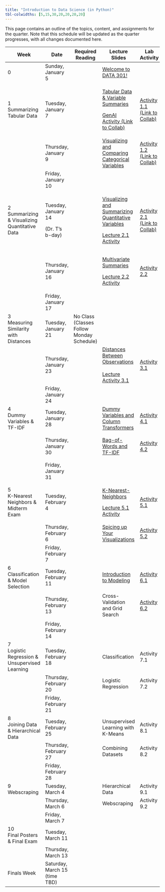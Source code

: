 ```yaml
---
title: "Introduction to Data Science (in Python)"
tbl-colwidths: [5,15,30,20,20,20,20]
---
```


This page contains an outline of the topics, content, and assignments for the quarter. Note that this schedule will be updated as the quarter progresses, with all changes documented here.

+-----------------------------------------------+-------------------------------+-------------------------------------------+-------------------------------------------------------------------------------------------------------------------------------------------------------------------------+--------------------------------------------------------------------------------------------------------------------------------------------------------+----------------------------------------------------------------------------------------------------------+---------------------------+
| Week                                          | Date                          | Required Reading                          | Lecture Slides                                                                                                                                                          | Lab Activity                                                                                                                                           | Weekly Assignment                                                                                        | Exams & Project           |
+===============================================+===============================+===========================================+=========================================================================================================================================================================+========================================================================================================================================================+==========================================================================================================+===========================+
| 0                                             | Sunday, January 5             |                                           | [Welcome to DATA 301!](/slides/00-welcome.qmd "Welcome to DATA 301!")                                                                                                   |                                                                                                                                                        |                                                                                                          |                           |
+-----------------------------------------------+-------------------------------+-------------------------------------------+-------------------------------------------------------------------------------------------------------------------------------------------------------------------------+--------------------------------------------------------------------------------------------------------------------------------------------------------+----------------------------------------------------------------------------------------------------------+---------------------------+
| 1 Summarizing Tabular Data                    | Tuesday, January 7            |                                           | [Tabular Data & Variable Summaries](/slides/01-tabular-data-summaries.qmd "Tabular Data & Variable Summaries")                                                          | [Activity 1.1 (Link to Collab)](https://colab.research.google.com/drive/1L7vRYObMyqvWWlFaEnZqEJQjpHsWu690?usp=sharing "Activity 1.1 (Link to Collab)") |                                                                                                          |                           |
|                                               |                               |                                           |                                                                                                                                                                         |                                                                                                                                                        |                                                                                                          |                           |
|                                               |                               |                                           | [GenAI Activity (Link to Collab)](https://colab.research.google.com/drive/1QNGwd_33HqvANn4ZO8BVbCvmnzMJd28c?usp=sharing "GenAI Activity (Link to Collab)")              |                                                                                                                                                        |                                                                                                          |                           |
+-----------------------------------------------+-------------------------------+-------------------------------------------+-------------------------------------------------------------------------------------------------------------------------------------------------------------------------+--------------------------------------------------------------------------------------------------------------------------------------------------------+----------------------------------------------------------------------------------------------------------+---------------------------+
|                                               | Thursday, January 9           |                                           | [Visualizing and Comparing Categorical Variables](/slides/02-conditional-distributions.qmd "Visualizing and Comparing Categorical Variables")                           | [Activity 1.2 (Link to Collab)](https://colab.research.google.com/drive/1xF6ZnCrvrmbv-K8YUmKOSRpDArr6LhJ7?usp=sharing "Activity 1.2 (Link to Collab)") | [Lab 1A](https://colab.research.google.com/drive/1oJjaV-ci0zaQpxigDJhaV59J7IR9MGu5?usp=sharing "Lab 1A") |                           |
|                                               |                               |                                           |                                                                                                                                                                         |                                                                                                                                                        |                                                                                                          |                           |
|                                               |                               |                                           |                                                                                                                                                                         |                                                                                                                                                        | [Lab 1B](https://colab.research.google.com/drive/1Ow4hOxqVdxY7nSuhqTuBGWRWWH3c2ZFX?usp=sharing "Lab 1B") |                           |
+-----------------------------------------------+-------------------------------+-------------------------------------------+-------------------------------------------------------------------------------------------------------------------------------------------------------------------------+--------------------------------------------------------------------------------------------------------------------------------------------------------+----------------------------------------------------------------------------------------------------------+---------------------------+
|                                               | Friday, January 10            |                                           |                                                                                                                                                                         |                                                                                                                                                        | Lab 1 Due by Midnight                                                                                    |                           |
+-----------------------------------------------+-------------------------------+-------------------------------------------+-------------------------------------------------------------------------------------------------------------------------------------------------------------------------+--------------------------------------------------------------------------------------------------------------------------------------------------------+----------------------------------------------------------------------------------------------------------+---------------------------+
| 2 Summarizing & Visualizing Quantitative Data | Tuesday, January 14           |                                           | [Visualizing and Summarizing Quantitative Variables](/slides/03-quantitative-variables.qmd "Visualizing and Summarizing Quantitative Variables")                        | [Activity 2.1 (Link to Collab)](https://colab.research.google.com/drive/1XBzyo6WxGv9JesWvFl-JoMsk_fIIwZHs?usp=sharing "Activity 2.1 (Link to Collab)") |                                                                                                          |                           |
|                                               |                               |                                           |                                                                                                                                                                         |                                                                                                                                                        |                                                                                                          |                           |
|                                               | (Dr. T's b-day)               |                                           | [Lecture 2.1 Activity](https://colab.research.google.com/drive/1coXx5_Kij_xKWhCd2rNWlrjOm8p5cwaj?usp=sharing "Lecture 2.1 Activity")                                    |                                                                                                                                                        |                                                                                                          |                           |
+-----------------------------------------------+-------------------------------+-------------------------------------------+-------------------------------------------------------------------------------------------------------------------------------------------------------------------------+--------------------------------------------------------------------------------------------------------------------------------------------------------+----------------------------------------------------------------------------------------------------------+---------------------------+
|                                               | Thursday, January 16          |                                           | [Multivariate Summaries](/slides/04-group-by.qmd "Multivariate Summaries")                                                                                              | [Activity 2.2](https://colab.research.google.com/drive/1z04uCd6DHJ7Ln6zPQORCMqzXgELVPi6s?usp=sharing "Activity 2.2")                                   | [Lab 2A](https://colab.research.google.com/drive/1gTvmY1vMzSweF1tjKP83gfZ4breo1VYc?usp=sharing "Lab 2A") |                           |
|                                               |                               |                                           |                                                                                                                                                                         |                                                                                                                                                        |                                                                                                          |                           |
|                                               |                               |                                           | [Lecture 2.2 Activity](https://colab.research.google.com/drive/1jjxyhLnN0BGQXcDYFxH241IbJR6dfG3u?usp=sharing "Lecture 2.2 Activity")                                    |                                                                                                                                                        | [Lab 2B](https://colab.research.google.com/drive/1hOiHuLV2W0BrGShCmFwou61UEPkX8TZD?usp=sharing)          |                           |
+-----------------------------------------------+-------------------------------+-------------------------------------------+-------------------------------------------------------------------------------------------------------------------------------------------------------------------------+--------------------------------------------------------------------------------------------------------------------------------------------------------+----------------------------------------------------------------------------------------------------------+---------------------------+
|                                               | Friday, January 17            |                                           |                                                                                                                                                                         |                                                                                                                                                        | Lab 2 Due by Midnight                                                                                    |                           |
+-----------------------------------------------+-------------------------------+-------------------------------------------+-------------------------------------------------------------------------------------------------------------------------------------------------------------------------+--------------------------------------------------------------------------------------------------------------------------------------------------------+----------------------------------------------------------------------------------------------------------+---------------------------+
| 3\                                            | Tuesday, January 21           | No Class (Classes Follow Monday Schedule) |                                                                                                                                                                         |                                                                                                                                                        |                                                                                                          |                           |
| Measuring Similarity with Distances           |                               |                                           |                                                                                                                                                                         |                                                                                                                                                        |                                                                                                          |                           |
+-----------------------------------------------+-------------------------------+-------------------------------------------+-------------------------------------------------------------------------------------------------------------------------------------------------------------------------+--------------------------------------------------------------------------------------------------------------------------------------------------------+----------------------------------------------------------------------------------------------------------+---------------------------+
|                                               | Thursday, January 23          |                                           | [Distances Between Observations](/slides/05-distances.qmd "Distances Between Observations")\                                                                            | [Activity 3.1](https://colab.research.google.com/drive/1WMw9KsoGkIH55q3GraqHJlEe7L64Bk7Y?usp=sharing "Activity 3.1")                                   | [Lab 3](https://colab.research.google.com/drive/1qAvJw5w0Ubng9SCGjN_4y5puUBHg1Zd3?usp=sharing "Lab 3")   |                           |
|                                               |                               |                                           | \                                                                                                                                                                       |                                                                                                                                                        |                                                                                                          |                           |
|                                               |                               |                                           | [Lecture Activity 3.1](https://colab.research.google.com/drive/1xly33T6Bzx-85peCe-2O9elkbgM97NIW?usp=sharing)                                                           |                                                                                                                                                        |                                                                                                          |                           |
+-----------------------------------------------+-------------------------------+-------------------------------------------+-------------------------------------------------------------------------------------------------------------------------------------------------------------------------+--------------------------------------------------------------------------------------------------------------------------------------------------------+----------------------------------------------------------------------------------------------------------+---------------------------+
|                                               | Friday, January 24            |                                           |                                                                                                                                                                         |                                                                                                                                                        | Lab 3 Due by Midnight                                                                                    |                           |
+-----------------------------------------------+-------------------------------+-------------------------------------------+-------------------------------------------------------------------------------------------------------------------------------------------------------------------------+--------------------------------------------------------------------------------------------------------------------------------------------------------+----------------------------------------------------------------------------------------------------------+---------------------------+
| 4\                                            | Tuesday, January 28           |                                           | [Dummy Variables and Column Transformers](/slides/06-preprocessing.qmd "Dummy Variables and Column Transformers")                                                       | [Activity 4.1](https://colab.research.google.com/drive/1Xzx2cKhxH6I6iYtcOakWVeE8zaDnz0Po?usp=sharing "Activity 4.1")                                   |                                                                                                          |                           |
| Dummy Variables & TF-IDF                      |                               |                                           |                                                                                                                                                                         |                                                                                                                                                        |                                                                                                          |                           |
+-----------------------------------------------+-------------------------------+-------------------------------------------+-------------------------------------------------------------------------------------------------------------------------------------------------------------------------+--------------------------------------------------------------------------------------------------------------------------------------------------------+----------------------------------------------------------------------------------------------------------+---------------------------+
|                                               | Thursday, January 30          |                                           | [Bag-of-Words and TF-IDF](/slides/07-text-data.qmd "Bag-of-Words and TF-IDF")                                                                                           | [Activity 4.2](https://colab.research.google.com/drive/1iJd-1hy4Tg5S_EgGH1eL7dqnKktoqjrG?usp=sharing "Activity 4.2")                                   | [Lab 4A](https://colab.research.google.com/drive/1ZMVQ_jkL9tnwWJANtx4wNC9gsCHby-0g?usp=sharing "Lab 4A") |                           |
|                                               |                               |                                           |                                                                                                                                                                         |                                                                                                                                                        |                                                                                                          |                           |
|                                               |                               |                                           |                                                                                                                                                                         |                                                                                                                                                        | [Lab 4B](https://colab.research.google.com/drive/1zpwRCxvl0ePC766nt6eNa2E0gJp-Ot3A?usp=sharing "Lab 4B") |                           |
+-----------------------------------------------+-------------------------------+-------------------------------------------+-------------------------------------------------------------------------------------------------------------------------------------------------------------------------+--------------------------------------------------------------------------------------------------------------------------------------------------------+----------------------------------------------------------------------------------------------------------+---------------------------+
|                                               | Friday, January 31            |                                           |                                                                                                                                                                         |                                                                                                                                                        | Lab 4 Due by Midnight                                                                                    |                           |
+-----------------------------------------------+-------------------------------+-------------------------------------------+-------------------------------------------------------------------------------------------------------------------------------------------------------------------------+--------------------------------------------------------------------------------------------------------------------------------------------------------+----------------------------------------------------------------------------------------------------------+---------------------------+
| 5\                                            | Tuesday, February 4           |                                           | [K-Nearest-Neighbors](/slides/08-knn.qmd "K-Nearest-Neighbors")                                                                                                         | [Activity 5.1](https://colab.research.google.com/drive/1uhyxxUBdLpEV-OKtMkNsCtWyS49l3LC8?usp=sharing "Activity 5.1")                                   |                                                                                                          |                           |
| K-Nearest Neighbors & Midterm Exam            |                               |                                           |                                                                                                                                                                         |                                                                                                                                                        |                                                                                                          |                           |
|                                               |                               |                                           | [Lecture 5.1 Activity](https://colab.research.google.com/drive/1SXxuLKCZsTB2Hl7WC3xE6MBiO1o_9VmY?usp=sharing "Lecture 5.1 Activity")                                    |                                                                                                                                                        |                                                                                                          |                           |
+-----------------------------------------------+-------------------------------+-------------------------------------------+-------------------------------------------------------------------------------------------------------------------------------------------------------------------------+--------------------------------------------------------------------------------------------------------------------------------------------------------+----------------------------------------------------------------------------------------------------------+---------------------------+
|                                               | Thursday, February 6          |                                           | [Spicing up Your Visualizations](https://docs.google.com/presentation/d/1ZIBJzHWQFJtsQzkak0W-Z5RxT-0wSrvGPckXxhs8M-c/edit?usp=sharing "Spicing up Your Visualizations") | [Activity 5.2](https://colab.research.google.com/drive/1TLIlKAAaJE3tmF8vMC-tO90Rv_8lpgtS?usp=sharing "Activity 5.2")                                   |                                                                                                          | Midterm Exam (in-class)   |
+-----------------------------------------------+-------------------------------+-------------------------------------------+-------------------------------------------------------------------------------------------------------------------------------------------------------------------------+--------------------------------------------------------------------------------------------------------------------------------------------------------+----------------------------------------------------------------------------------------------------------+---------------------------+
|                                               | Friday, February 7            |                                           |                                                                                                                                                                         |                                                                                                                                                        | No lab this week!                                                                                        |                           |
+-----------------------------------------------+-------------------------------+-------------------------------------------+-------------------------------------------------------------------------------------------------------------------------------------------------------------------------+--------------------------------------------------------------------------------------------------------------------------------------------------------+----------------------------------------------------------------------------------------------------------+---------------------------+
| 6\                                            | Tuesday, February 11          |                                           | [Introduction to Modeling](/slides/09-modeling.qmd "Introduction to Modeling")                                                                                          | [Activity 6.1](https://colab.research.google.com/drive/1OYZ6nG00AZnrz_tuG1joDZg8CVDgfECg?usp=sharing "Activity 6.1")                                   |                                                                                                          |                           |
| Classification & Model Selection              |                               |                                           |                                                                                                                                                                         |                                                                                                                                                        |                                                                                                          |                           |
+-----------------------------------------------+-------------------------------+-------------------------------------------+-------------------------------------------------------------------------------------------------------------------------------------------------------------------------+--------------------------------------------------------------------------------------------------------------------------------------------------------+----------------------------------------------------------------------------------------------------------+---------------------------+
|                                               | Thursday, February 13         |                                           | Cross-Validation and Grid Search                                                                                                                                        | [Activity 6.2](https://colab.research.google.com/drive/1-yokgtl9EVEofk731kOFvhADwOfCc3OS?usp=sharing "Activity 6.2")                                   | [Lab 6A](https://colab.research.google.com/drive/1OVNLkPccgwThSIFTSgCk-r0Iq9UmWX19?usp=sharing "Lab 6A") |                           |
|                                               |                               |                                           |                                                                                                                                                                         |                                                                                                                                                        |                                                                                                          |                           |
|                                               |                               |                                           |                                                                                                                                                                         |                                                                                                                                                        | [Lab 6B](https://colab.research.google.com/drive/14dmKWyPrdQMWic61Ig07kie3XlrOrgOP?usp=sharing "Lab 6B") |                           |
+-----------------------------------------------+-------------------------------+-------------------------------------------+-------------------------------------------------------------------------------------------------------------------------------------------------------------------------+--------------------------------------------------------------------------------------------------------------------------------------------------------+----------------------------------------------------------------------------------------------------------+---------------------------+
|                                               | Friday, February 14           |                                           |                                                                                                                                                                         |                                                                                                                                                        | Lab 6 Due by Midnight                                                                                    |                           |
+-----------------------------------------------+-------------------------------+-------------------------------------------+-------------------------------------------------------------------------------------------------------------------------------------------------------------------------+--------------------------------------------------------------------------------------------------------------------------------------------------------+----------------------------------------------------------------------------------------------------------+---------------------------+
| 7\                                            | Tuesday, February 18          |                                           | Classification                                                                                                                                                          | Activity 7.1                                                                                                                                           |                                                                                                          |                           |
| Logistic Regression & Unsupervised Learning   |                               |                                           |                                                                                                                                                                         |                                                                                                                                                        |                                                                                                          |                           |
+-----------------------------------------------+-------------------------------+-------------------------------------------+-------------------------------------------------------------------------------------------------------------------------------------------------------------------------+--------------------------------------------------------------------------------------------------------------------------------------------------------+----------------------------------------------------------------------------------------------------------+---------------------------+
|                                               | Thursday, February 20         |                                           | Logistic Regression                                                                                                                                                     | Activity 7.2                                                                                                                                           |                                                                                                          |                           |
+-----------------------------------------------+-------------------------------+-------------------------------------------+-------------------------------------------------------------------------------------------------------------------------------------------------------------------------+--------------------------------------------------------------------------------------------------------------------------------------------------------+----------------------------------------------------------------------------------------------------------+---------------------------+
|                                               | Friday, February 21           |                                           |                                                                                                                                                                         |                                                                                                                                                        | Lab 7 Due by Midnight                                                                                    | Project Proposal Due      |
+-----------------------------------------------+-------------------------------+-------------------------------------------+-------------------------------------------------------------------------------------------------------------------------------------------------------------------------+--------------------------------------------------------------------------------------------------------------------------------------------------------+----------------------------------------------------------------------------------------------------------+---------------------------+
| 8\                                            | Tuesday, February 25          |                                           | Unsupervised Learning with K-Means                                                                                                                                      | Activity 8.1                                                                                                                                           |                                                                                                          |                           |
| Joining Data & Hierarchical Data              |                               |                                           |                                                                                                                                                                         |                                                                                                                                                        |                                                                                                          |                           |
+-----------------------------------------------+-------------------------------+-------------------------------------------+-------------------------------------------------------------------------------------------------------------------------------------------------------------------------+--------------------------------------------------------------------------------------------------------------------------------------------------------+----------------------------------------------------------------------------------------------------------+---------------------------+
|                                               | Thursday, February 27         |                                           | Combining Datasets                                                                                                                                                      | Activity 8.2                                                                                                                                           |                                                                                                          |                           |
+-----------------------------------------------+-------------------------------+-------------------------------------------+-------------------------------------------------------------------------------------------------------------------------------------------------------------------------+--------------------------------------------------------------------------------------------------------------------------------------------------------+----------------------------------------------------------------------------------------------------------+---------------------------+
|                                               | Friday, February 28           |                                           |                                                                                                                                                                         |                                                                                                                                                        | Lab 8 Due by Midnight                                                                                    |                           |
+-----------------------------------------------+-------------------------------+-------------------------------------------+-------------------------------------------------------------------------------------------------------------------------------------------------------------------------+--------------------------------------------------------------------------------------------------------------------------------------------------------+----------------------------------------------------------------------------------------------------------+---------------------------+
| 9\                                            | Tuesday, March 4              |                                           | Hierarchical Data                                                                                                                                                       | Activity 9.1                                                                                                                                           |                                                                                                          |                           |
| Webscraping                                   |                               |                                           |                                                                                                                                                                         |                                                                                                                                                        |                                                                                                          |                           |
+-----------------------------------------------+-------------------------------+-------------------------------------------+-------------------------------------------------------------------------------------------------------------------------------------------------------------------------+--------------------------------------------------------------------------------------------------------------------------------------------------------+----------------------------------------------------------------------------------------------------------+---------------------------+
|                                               | Thursday, March 6             |                                           | Webscraping                                                                                                                                                             | Activity 9.2                                                                                                                                           |                                                                                                          |                           |
+-----------------------------------------------+-------------------------------+-------------------------------------------+-------------------------------------------------------------------------------------------------------------------------------------------------------------------------+--------------------------------------------------------------------------------------------------------------------------------------------------------+----------------------------------------------------------------------------------------------------------+---------------------------+
|                                               | Friday, March 7               |                                           |                                                                                                                                                                         |                                                                                                                                                        | Lab 9 Due by Midnight                                                                                    |                           |
+-----------------------------------------------+-------------------------------+-------------------------------------------+-------------------------------------------------------------------------------------------------------------------------------------------------------------------------+--------------------------------------------------------------------------------------------------------------------------------------------------------+----------------------------------------------------------------------------------------------------------+---------------------------+
| 10\                                           | Tuesday, March 11             |                                           |                                                                                                                                                                         |                                                                                                                                                        |                                                                                                          | Posters Due to be Printed |
| Final Posters & Final Exam                    |                               |                                           |                                                                                                                                                                         |                                                                                                                                                        |                                                                                                          |                           |
+-----------------------------------------------+-------------------------------+-------------------------------------------+-------------------------------------------------------------------------------------------------------------------------------------------------------------------------+--------------------------------------------------------------------------------------------------------------------------------------------------------+----------------------------------------------------------------------------------------------------------+---------------------------+
|                                               | Thursday, March 13            |                                           |                                                                                                                                                                         |                                                                                                                                                        |                                                                                                          | Final Exam (in-class)     |
+-----------------------------------------------+-------------------------------+-------------------------------------------+-------------------------------------------------------------------------------------------------------------------------------------------------------------------------+--------------------------------------------------------------------------------------------------------------------------------------------------------+----------------------------------------------------------------------------------------------------------+---------------------------+
| Finals Week                                   | Saturday, March 15 (time TBD) |                                           |                                                                                                                                                                         |                                                                                                                                                        |                                                                                                          | Poster Presentations      |
+-----------------------------------------------+-------------------------------+-------------------------------------------+-------------------------------------------------------------------------------------------------------------------------------------------------------------------------+--------------------------------------------------------------------------------------------------------------------------------------------------------+----------------------------------------------------------------------------------------------------------+---------------------------+
